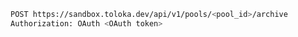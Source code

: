```bash
POST https://sandbox.toloka.dev/api/v1/pools/<pool_id>/archive
Authorization: OAuth <OAuth token>
```